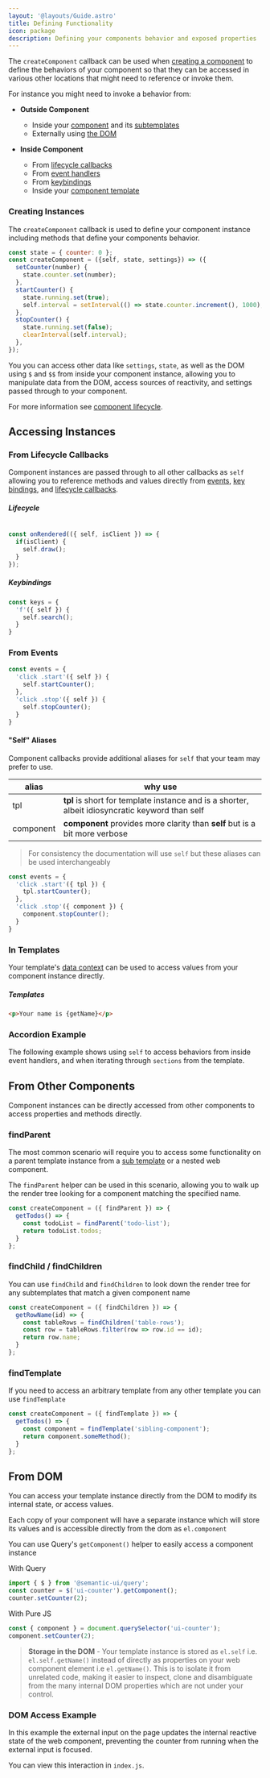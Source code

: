 ```yaml
---
layout: '@layouts/Guide.astro'
title: Defining Functionality
icon: package
description: Defining your components behavior and exposed properties
---
```


The `createComponent` callback can be used when [creating a component](/components/create) to define the behaviors of your component so that they can be accessed in various other locations that might need to reference or invoke them.

For instance you might need to invoke a behavior from:

* **Outside Component**
  * Inside your [component](#from-other-components) and its [subtemplates](#findparent)
  * Externally using [the DOM](#from-dom)

* **Inside Component**
  * From [lifecycle callbacks](/components/rendering#component-instance)
  * From [event handlers](#from-events)
  * From [keybindings](/components/keys)
  * Inside your [component template](#in-templates)

### Creating Instances

The `createComponent` callback is used to define your component instance including methods that define your components behavior.

```javascript
const state = { counter: 0 };
const createComponent = ({self, state, settings}) => ({
  setCounter(number) {
    state.counter.set(number);
  },
  startCounter() {
    state.running.set(true);
    self.interval = setInterval(() => state.counter.increment(), 1000);
  },
  stopCounter() {
    state.running.set(false);
    clearInterval(self.interval);
  },
});
```

You you can access other data like `settings`, `state`, as well as the DOM using `$` and `$$` from inside your component instance, allowing you to manipulate data from the DOM, access sources of reactivity, and settings passed through to your component.

For more information see [component lifecycle](/components/lifecycle#callback-arguments).



## Accessing Instances

### From Lifecycle Callbacks

Component instances are passed through to all other callbacks as `self` allowing you to reference methods and values directly from [events](/component/events), [key bindings](/components/keys), and [lifecycle callbacks](/components/lifecycle).

##### Lifecycle
```javascript

const onRendered(({ self, isClient }) => {
  if(isClient) {
    self.draw();
  }
});
```

##### Keybindings
```javascript
const keys = {
  'f'({ self }) {
    self.search();
  }
}
```

### From Events


```javascript
const events = {
  'click .start'({ self }) {
    self.startCounter();
  },
  'click .stop'({ self }) {
    self.stopCounter();
  }
}
```

#### "Self" Aliases

Component callbacks provide additional aliases for `self` that your team may prefer to use.

| alias     | why use                                                                                         |
|-----------|-------------------------------------------------------------------------------------------------|
| tpl       | **tpl** is short for template instance and is a shorter, albeit idiosyncratic keyword than self |
| component | **component** provides more clarity than **self** but is a bit more verbose                     |

> For consistency the documentation will use `self` but these aliases can be used interchangeably

```javascript
const events = {
  'click .start'({ tpl }) {
    tpl.startCounter();
  },
  'click .stop'({ component }) {
    component.stopCounter();
  }
}
```


### In Templates

Your template's [data context](/components/rendering#data-context) can be used to access values from your component instance directly.

##### Templates
```html
<p>Your name is {getName}</p>
```

### Accordion Example

The following example shows using `self` to access behaviors from inside event handlers, and when iterating through `sections` from the template.

<PlaygroundExample id="accordion" direction="horizontal"></PlaygroundExample>


## From Other Components

Component instances can be directly accessed from other components to access properties and methods directly.

### findParent

The most common scenario will require you to access some functionality on a parent template instance from a [sub template](templates/subtemplates) or a nested web component.

The `findParent` helper can be used in this scenario, allowing you to walk up the render tree looking for a component matching the specified name.

```javascript
const createComponent = ({ findParent }) => {
  getTodos() => {
    const todoList = findParent('todo-list');
    return todoList.todos;
  }
};
```

### findChild / findChildren

You can use `findChild` and `findChildren` to look down the render tree for any subtemplates that match a given component name

```javascript
const createComponent = ({ findChildren }) => {
  getRowName(id) => {
    const tableRows = findChildren('table-rows');
    const row = tableRows.filter(row => row.id == id);
    return row.name;
  }
};
```

### findTemplate

If you need to access an arbitrary template from any other template you can use `findTemplate`

```javascript
const createComponent = ({ findTemplate }) => {
  getTodos() => {
    const component = findTemplate('sibling-component');
    return component.someMethod();
  }
};
```


## From DOM

You can access your template instance directly from the DOM to modify its internal state, or access values.

Each copy of your component will have a separate instance which will store its values and is accessible directly from the dom as `el.component`

You can use Query's `getComponent()` helper to easily access a component instance

With Query
```javascript
import { $ } from '@semantic-ui/query';
const counter = $('ui-counter').getComponent();
counter.setCounter(2);
```

With Pure JS
```javascript
const { component } = document.querySelector('ui-counter');
component.setCounter(2);
```

> **Storage in the DOM** - Your template instance is stored as `el.self` i.e. `el.self.getName()` instead of directly as properties on your web component element i.e `el.getName()`. This is to isolate it from unrelated code, making it easier to inspect, clone and disambiguate from the many internal DOM properties which are not under your control.


### DOM Access Example
In this example the external input on the page updates the internal reactive state of the web component, preventing the counter from running when the external input is focused.

You can view this interaction in `index.js`.
<PlaygroundExample id="external-calls" direction="horizontal"></PlaygroundExample>



